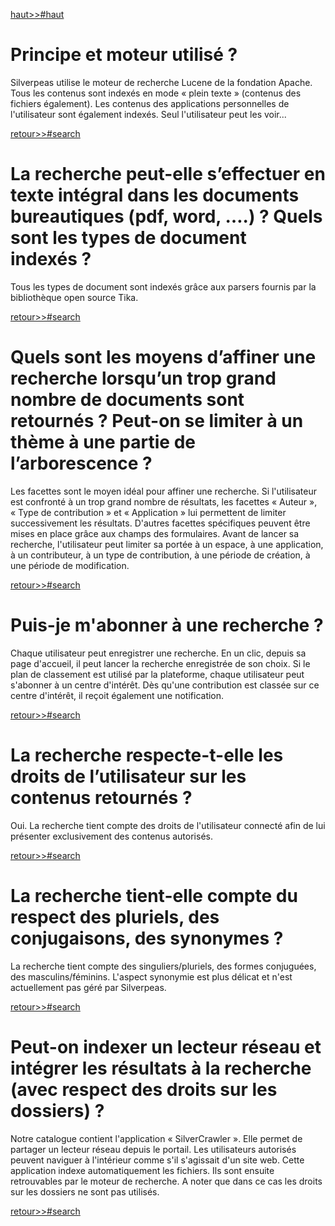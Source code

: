 ﻿[[haut>>#haut]]

= Principe et moteur utilisé ?  =

Silverpeas utilise le moteur de recherche Lucene de la fondation Apache. 
Tous les contenus sont indexés en mode « plein texte » (contenus des fichiers également). 
Les contenus des applications personnelles de l'utilisateur sont également indexés. Seul l'utilisateur peut les voir...

[[retour>>#search]]

= La recherche peut-elle s’effectuer en texte intégral dans les documents bureautiques (pdf, word, ….) ? Quels sont les types de document indexés ? =

Tous les types de document sont indexés grâce aux parsers fournis par la bibliothèque open source Tika.

[[retour>>#search]]

= Quels sont les moyens d’affiner une recherche lorsqu’un trop grand nombre de documents sont retournés ? Peut-on se limiter à un thème à une partie de l’arborescence ? =

Les facettes sont le moyen idéal pour affiner une recherche. Si l'utilisateur est confronté à un trop grand nombre de résultats, les facettes « Auteur », « Type de contribution » et « Application » lui permettent de limiter successivement les résultats. 
D'autres facettes spécifiques peuvent être mises en place grâce aux champs des formulaires.
Avant de lancer sa recherche, l'utilisateur peut limiter sa portée à un espace, à une application, à un contributeur, à un type de contribution, à une période de création, à une période de modification.

[[retour>>#search]]

= Puis-je m'abonner à une recherche ? =

Chaque utilisateur peut enregistrer une recherche. En un clic, depuis sa page d'accueil, il peut lancer la recherche enregistrée de son choix.
Si le plan de classement est utilisé par la plateforme, chaque utilisateur peut s'abonner à un centre d'intérêt. Dès qu'une contribution est classée sur ce centre d'intérêt, il reçoit également une notification.

[[retour>>#search]]

= La recherche respecte-t-elle les droits de l’utilisateur sur les contenus retournés ? =

Oui. La recherche tient compte des droits de l'utilisateur connecté afin de lui présenter exclusivement des contenus autorisés.

[[retour>>#search]]

= La recherche tient-elle compte du respect des pluriels, des conjugaisons, des synonymes ? =

La recherche tient compte des singuliers/pluriels, des formes conjuguées, des masculins/féminins.
L'aspect synonymie est plus délicat et n'est actuellement pas géré par Silverpeas.

[[retour>>#search]]

= Peut-on indexer un lecteur réseau et intégrer les résultats à la recherche (avec respect des droits sur les dossiers) ? =

Notre catalogue contient l'application « SilverCrawler ». Elle permet de partager un lecteur réseau depuis le portail. 
Les utilisateurs autorisés peuvent naviguer à l'intérieur comme s'il s'agissait d'un site web.
Cette application indexe automatiquement les fichiers. Ils sont ensuite retrouvables par le moteur de recherche. 
A noter que dans ce cas les droits sur les dossiers ne sont pas utilisés.

[[retour>>#search]]

